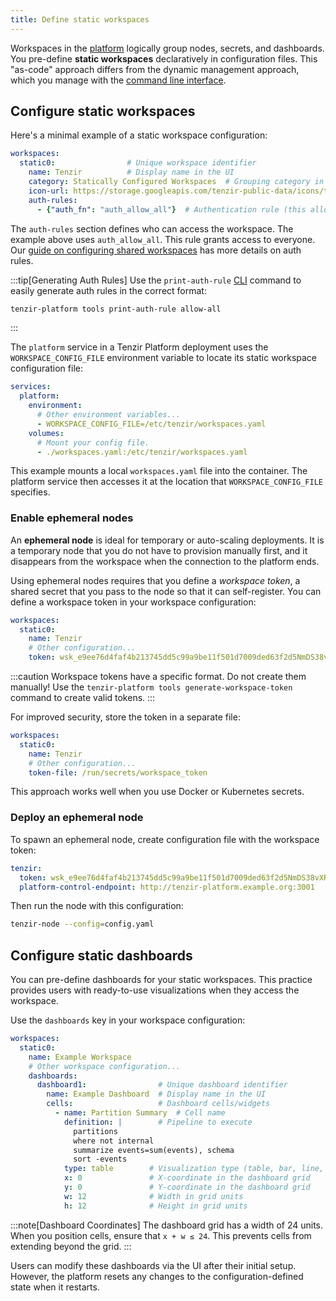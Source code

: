 ```yaml
---
title: Define static workspaces
---
```


Workspaces in the [platform](../../../../explanations/architecture/platform)
logically group nodes, secrets, and dashboards. You pre-define **static
workspaces** declaratively in configuration files. This "as-code" approach
differs from the dynamic management approach, which you manage with the [command
line interface](../use-the-platform-cli).

## Configure static workspaces

Here's a minimal example of a static workspace configuration:

```yaml title="workspaces.yaml"
workspaces:
  static0:                # Unique workspace identifier
    name: Tenzir          # Display name in the UI
    category: Statically Configured Workspaces  # Grouping category in the UI
    icon-url: https://storage.googleapis.com/tenzir-public-data/icons/tenzir-logo-square.svg
    auth-rules:
      - {"auth_fn": "auth_allow_all"}  # Authentication rule (this allows everyone)
```

The `auth-rules` section defines who can access the workspace. The example above
uses `auth_allow_all`. This rule grants access to everyone. Our [guide on
configuring shared workspaces](../configure-shared-workspaces) has more details
on auth rules.

:::tip[Generating Auth Rules]
Use the `print-auth-rule` [CLI](../../../../reference/platform-cli) command to
easily generate auth rules in the correct format:

```bash
tenzir-platform tools print-auth-rule allow-all
```
:::

The `platform` service in a Tenzir Platform deployment uses the
`WORKSPACE_CONFIG_FILE` environment variable to locate its static workspace
configuration file:

```yaml title="docker-compose.yaml"
services:
  platform:
    environment:
      # Other environment variables...
      - WORKSPACE_CONFIG_FILE=/etc/tenzir/workspaces.yaml
    volumes:
      # Mount your config file.
      - ./workspaces.yaml:/etc/tenzir/workspaces.yaml
```

This example mounts a local `workspaces.yaml` file into the container. The
platform service then accesses it at the location that
`WORKSPACE_CONFIG_FILE` specifies.

### Enable ephemeral nodes

An **ephemeral node** is ideal for temporary or auto-scaling deployments. It
is a temporary node that you do not have to provision manually first, and
it disappears from the workspace when the connection to the platform ends.

Using ephemeral nodes requires that you define a *workspace token*, a shared
secret that you pass to the node so that it can self-register. You can define a
workspace token in your workspace configuration:

```yaml title="workspaces.yaml"
workspaces:
  static0:
    name: Tenzir
    # Other configuration...
    token: wsk_e9ee76d4faf4b213745dd5c99a9be11f501d7009ded63f2d5NmDS38vXR
```

:::caution
Workspace tokens have a specific format. Do not create them manually!
Use the `tenzir-platform tools generate-workspace-token` command to create
valid tokens.
:::

For improved security, store the token in a separate file:

```yaml title="workspaces.yaml"
workspaces:
  static0:
    name: Tenzir
    # Other configuration...
    token-file: /run/secrets/workspace_token
```

This approach works well when you use Docker or Kubernetes secrets.

### Deploy an ephemeral node

To spawn an ephemeral node, create configuration file with the workspace token:

```yaml title="config.yaml"
tenzir:
  token: wsk_e9ee76d4faf4b213745dd5c99a9be11f501d7009ded63f2d5NmDS38vXR
  platform-control-endpoint: http://tenzir-platform.example.org:3001
```

Then run the node with this configuration:

```bash
tenzir-node --config=config.yaml
```

## Configure static dashboards

You can pre-define dashboards for your static workspaces. This practice
provides users with ready-to-use visualizations when they access the
workspace.

Use the `dashboards` key in your workspace configuration:

```yaml title="workspace.yaml"
workspaces:
  static0:
    name: Example Workspace
    # Other workspace configuration...
    dashboards:
      dashboard1:                # Unique dashboard identifier
        name: Example Dashboard  # Display name in the UI
        cells:                   # Dashboard cells/widgets
          - name: Partition Summary  # Cell name
            definition: |        # Pipeline to execute
              partitions
              where not internal
              summarize events=sum(events), schema
              sort -events
            type: table        # Visualization type (table, bar, line, etc.)
            x: 0               # X-coordinate in the dashboard grid
            y: 0               # Y-coordinate in the dashboard grid
            w: 12              # Width in grid units
            h: 12              # Height in grid units
```

:::note[Dashboard Coordinates]
The dashboard grid has a width of 24 units. When you position cells, ensure
that `x + w ≤ 24`. This prevents cells from extending beyond the grid.
:::

Users can modify these dashboards via the UI after their initial setup.
However, the platform resets any changes to the configuration-defined state
when it restarts.
